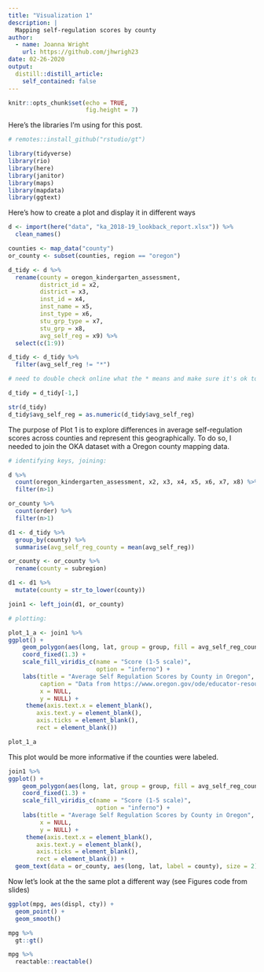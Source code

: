 ```yaml
---
title: "Visualization 1"
description: |
  Mapping self-regulation scores by county
author:
  - name: Joanna Wright
    url: https://github.com/jhwrigh23
date: 02-26-2020
output:
  distill::distill_article:
    self_contained: false
---
```


```r
knitr::opts_chunk$set(echo = TRUE,
                      fig.height = 7)
```

Here's the libraries I'm using for this post. 
```r
# remotes::install_github("rstudio/gt")

library(tidyverse)
library(rio)
library(here)
library(janitor)
library(maps)
library(mapdata)
library(ggtext)
```

Here's how to create a plot and display it in different ways 

```r

d <- import(here("data", "ka_2018-19_lookback_report.xlsx")) %>%
  clean_names()

counties <- map_data("county")
or_county <- subset(counties, region == "oregon")

```


```r

d_tidy <- d %>%
  rename(county = oregon_kindergarten_assessment,
         district_id = x2,
         district = x3,
         inst_id = x4,
         inst_name = x5,
         inst_type = x6,
         stu_grp_type = x7,
         stu_grp = x8,
         avg_self_reg = x9) %>%
  select(c(1:9))

d_tidy <- d_tidy %>%
  filter(avg_self_reg != "*")

# need to double check online what the * means and make sure it's ok to remove. it removed a lot of rows!! 

d_tidy = d_tidy[-1,]

str(d_tidy)
d_tidy$avg_self_reg = as.numeric(d_tidy$avg_self_reg)

```

The purpose of Plot 1 is to explore differences in average self-regulation scores across counties and represent this geographically. To do so, I needed to join the OKA dataset with a Oregon county mapping data. 

```r

# identifying keys, joining: 

d %>%
  count(oregon_kindergarten_assessment, x2, x3, x4, x5, x6, x7, x8) %>%
  filter(n>1)

or_county %>%
  count(order) %>%
  filter(n>1)

d1 <- d_tidy %>%
  group_by(county) %>%
  summarise(avg_self_reg_county = mean(avg_self_reg))

or_county <- or_county %>%
  rename(county = subregion)

d1 <- d1 %>%
  mutate(county = str_to_lower(county))

join1 <- left_join(d1, or_county)

# plotting:

plot_1_a <- join1 %>%
ggplot() + 
    geom_polygon(aes(long, lat, group = group, fill = avg_self_reg_county)) + 
    coord_fixed(1.3) +
    scale_fill_viridis_c(name = "Score (1-5 scale)", 
                         option = "inferno") +
    labs(title = "Average Self Regulation Scores by County in Oregon",
         caption = "Data from https://www.oregon.gov/ode/educator-resources/assessment/Pages/Kindergarten-Assessment.aspx",
         x = NULL,
         y = NULL) +
     theme(axis.text.x = element_blank(),
        axis.text.y = element_blank(),
        axis.ticks = element_blank(),
        rect = element_blank())

plot_1_a
```

This plot would be more informative if the counties were labeled.  

```r

join1 %>%
ggplot() + 
    geom_polygon(aes(long, lat, group = group, fill = avg_self_reg_county)) + 
    coord_fixed(1.3) +
    scale_fill_viridis_c(name = "Score (1-5 scale)", 
                         option = "inferno") +
    labs(title = "Average Self Regulation Scores by County in Oregon",
         x = NULL,
         y = NULL) +
     theme(axis.text.x = element_blank(),
        axis.text.y = element_blank(),
        axis.ticks = element_blank(),
        rect = element_blank()) +
  geom_text(data = or_county, aes(long, lat, label = county), size = 2)


```



Now let's look at the the same plot a different way (see Figures code from slides) 

```r

ggplot(mpg, aes(displ, cty)) +
  geom_point() +
  geom_smooth()

```

```r

mpg %>%
  gt::gt()

```

```r

mpg %>%
  reactable::reactable()

```

